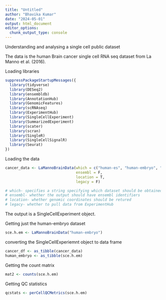 ---
title: "Untitled"
author: "Bhavika Kumar"
date: "2024-05-01"
output: html_document
editor_options: 
  chunk_output_type: console
---

Understanding and analysing a single cell public dataset

The data is the human Brain cancer single cell RNA seq dataset from La Manno et al. (2016).

Loading libraries
```{r warning=FALSE, message=FALSE}
suppressPackageStartupMessages({
  library(tidyverse)
  library(DESeq2)
  library(ensembldb)
  library(AnnotationHub)
  library(GenomicFeatures)
  library(scRNAseq)
  library(ExperimentHub)
  library(SingleCellExperiment)
  library(SummarizedExperiment)
  library(scater)
  library(scran)
  library(SingleR)
  library(SingleCellSignalR)
  library(Seurat)
})
```

Loading the data
```{r warning=FALSE, message=FALSE}
cancer_data <- LaMannoBrainData(which = c("human-es", "human-embryo", "human-ips", "mouse-adult", "mouse-embryo"),
                                ensembl = F,
                                location = T,
                                legacy = F)

# which- specifies a string specifying which dataset should be obtained
# ensembl- whether the output should have ensembl identifiers
# location- whether genomic coordinates should be retured
# legacy- whether to pull data from ExperimentHub 
```

The output is a SingleCellExperiment object.

Getting just the human-embryo dataset
```{r warning=FALSE, message=FALSE}
sce.h.em <- LaMannoBrainData("human-embryo")
```

converting the SingleCellExperiemnt object to data frame
```{r warning=FALSE, message=FALSE}
cancer_df <- as_tibble(cancer_data)
human_embryo <- as_tibble(sce.h.em)
```

Getting the count matrix
```{r warning=FALSE, message=FALSE}
mat2 <- counts(sce.h.em)
```

Getting QC statistics
```{r warning=FALSE, message=FALSE}
qcstats <- perCellQCMetrics(sce.h.em)
```

